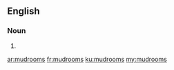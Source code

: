 ==English==

===Noun===
{{head|en|noun plural form}}

# {{plural of|mudroom|lang=en}}

[[ar:mudrooms]]
[[fr:mudrooms]]
[[ku:mudrooms]]
[[my:mudrooms]]